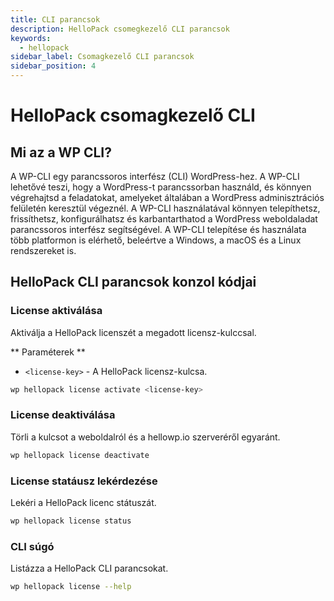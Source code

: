 ```yaml
---
title: CLI parancsok
description: HelloPack csomegkezelő CLI parancsok
keywords:
  - hellopack
sidebar_label: Csomagkezelő CLI parancsok
sidebar_position: 4
---
```



# <FontAwesomeIcon icon="fa-duotone fa-square-terminal text-primary" /> HelloPack csomagkezelő CLI

## Mi az a WP CLI?

A WP-CLI egy parancssoros interfész (CLI) WordPress-hez. A WP-CLI lehetővé teszi, hogy a WordPress-t parancssorban használd, és könnyen végrehajtsd a feladatokat, amelyeket általában a WordPress adminisztrációs felületén keresztül végeznél. A WP-CLI használatával könnyen telepíthetsz, frissíthetsz, konfigurálhatsz és karbantarthatod a WordPress weboldaladat parancssoros interfész segítségével. A WP-CLI telepítése és használata több platformon is elérhető, beleértve a Windows, a macOS és a Linux rendszereket is.

## HelloPack CLI parancsok konzol kódjai

### License aktiválása

Aktiválja a HelloPack licenszét a megadott licensz-kulccsal.

** Paraméterek **

- `<license-key>` - A HelloPack licensz-kulcsa.

```bash
wp hellopack license activate <license-key>
```

### License deaktiválása

Törli a kulcsot a weboldalról és a hellowp.io szerveréről egyaránt.

```bash
wp hellopack license deactivate
```

### License statáusz lekérdezése

Lekéri a HelloPack licenc státuszát.

```bash
wp hellopack license status
```

### CLI súgó

Listázza a HelloPack CLI parancsokat.

```bash
wp hellopack license --help
```
